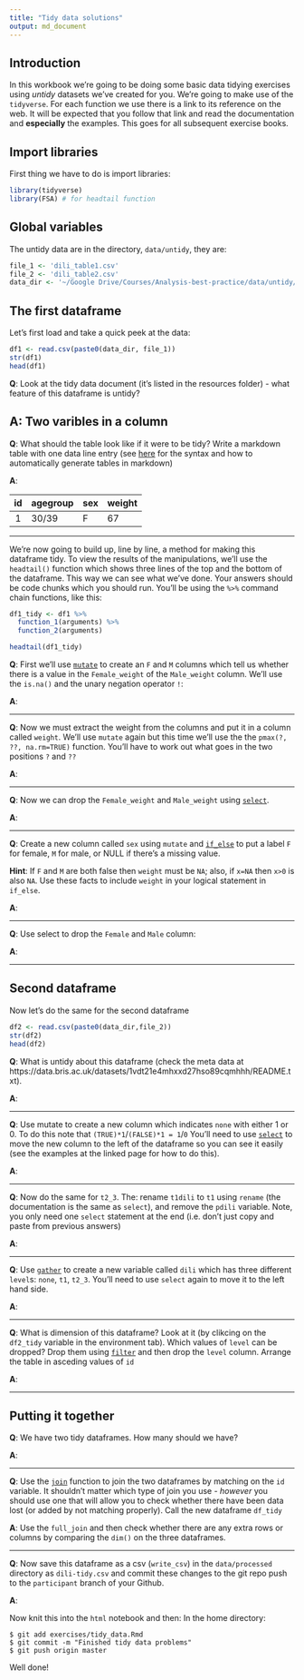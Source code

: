 ```yaml
---
title: "Tidy data solutions"
output: md_document
---
```



## Introduction
In this workbook we're going to be doing some basic data tidying exercises using *untidy* datasets we've created for you. We're going to make use of the `tidyverse`.  For each function we use there is a link to its reference on the web.  It will be expected that you follow that link and read the documentation and **especially** the examples.  This goes for all subsequent exercise books. 


## Import libraries
First thing we have to do is import libraries: 

```r
library(tidyverse)
library(FSA) # for headtail function

```


## Global variables
The untidy data are in the directory, `data/untidy`, they are: 

```r
file_1 <- 'dili_table1.csv'
file_2 <- 'dili_table2.csv'
data_dir <- '~/Google Drive/Courses/Analysis-best-practice/data/untidy/'
```

## The first dataframe
Let's first load and take a quick peek at the data:

```r
df1 <- read.csv(paste0(data_dir, file_1))
str(df1)
head(df1)
```

**Q**: Look at the tidy data document (it's listed in the resources folder) - what feature of this dataframe is untidy?

**A**: Two varibles in a column
---

**Q**: What should the table look like if it were to be tidy?  Write a markdown table with one data line entry (see [here](https://www.tablesgenerator.com/markdown_tables) for the syntax and how to automatically generate tables in markdown)


**A**: 

| id |  agegroup |  sex | weight  |
|:-:|---|---|---|
| 1  |  30/39 | F  |  67 |



---

We're now going to build up, line by line, a method for making this dataframe tidy. To view the results of the manipulations, we'll use the `headtail()` function which shows three lines of the top and the bottom of the dataframe.  This way we can see what we've done.  Your answers should be code chunks which you should run.  You'll be using the `%>%` command chain functions, like this: 

```r
df1_tidy <- df1 %>% 
  function_1(arguments) %>%
  function_2(arguments)

headtail(df1_tidy)
```


**Q**: First we'll use  [`mutate`](https://dplyr.tidyverse.org/reference/mutate.html) to create an `F` and `M` columns which tell us whether there is a value in the `Female_weight` of the `Male_weight` column.  We'll use the `is.na()` and the unary negation operator `!`: 

**A**:


---

**Q**: Now we must extract the weight from the columns and put it in a column called `weight`.  We'll use `mutate` again but this time we'll use the the `pmax(?, ??, na.rm=TRUE)` function.  You'll have to work out what goes in the two positions `?` and `??`

**A**: 


---

**Q**: Now we can drop the `Female_weight` and `Male_weight` using [`select`](https://dplyr.tidyverse.org/reference/select.html). 

**A**:


---

**Q**: Create a new column called `sex` using `mutate` and [`if_else`](https://www.rdocumentation.org/packages/dplyr/versions/0.7.6/topics/if_else) to put a label `F` for female, `M` for male, or NULL if there's a missing value. 

**Hint**: If `F` and `M` are both false then `weight` must be `NA`; also, if `x=NA` then `x>0` is also `NA`. Use these facts to include `weight` in your logical statement in `if_else`. 

**A**: 


---

**Q**: Use select to drop the `Female` and `Male` column:

**A**: 


---

## Second dataframe

Now let's do the same for the second dataframe

```r
df2 <- read.csv(paste0(data_dir,file_2))
str(df2)
head(df2)
```

**Q**: What is untidy about this dataframe (check the meta data at https://data.bris.ac.uk/datasets/1vdt21e4mhxxd27hso89cqmhhh/README.txt).

**A**: 

---

**Q**: Use mutate to create a new column which indicates `none` with either 1  or 0.  To do this note that `(TRUE)*1`/`(FALSE)*1 = 1`/`0`   You'll need to use [`select`](https://dplyr.tidyverse.org/reference/select.html) to move the new column to the left of the dataframe so you can see it easily (see the examples at the linked page for how to do this). 

**A**: 


---

**Q**: Now do the same for `t2_3`.  The:  rename `t1dili` to `t1` using `rename` (the documentation is the same as `select`), and remove the `pdili` variable. Note, you only need one `select` statement at the end (i.e. don't just copy and paste from previous answers)

**A**:

---

**Q**: Use [`gather`](https://tidyr.tidyverse.org/reference/gather.html) to create a new variable called `dili` which has three different `level`s: `none`, `t1`, `t2_3`.  You'll need to use `select` again to move it to the left hand side. 

**A**: 


---

**Q**: What is dimension of this dataframe?  Look at it (by clikcing on the `df2_tidy` variable in the environment tab).  Which values of `level` can be dropped?  Drop them using [`filter`](https://dplyr.tidyverse.org/reference/filter.html) and then drop the `level` column. Arrange the table in asceding values of `id`

**A**: 


---


## Putting it together

**Q**: We have two tidy dataframes.  How many should we have?

**A**: 

---

**Q**: Use the [`join`](https://dplyr.tidyverse.org/reference/join.html) function to join the two dataframes by matching on the `id` variable. It shouldn't matter which type of join you use - *however* you should use one that will allow you to check whether there have been data lost (or added by not matching properly). Call the new dataframe `df_tidy`

**A**: Use the `full_join` and then check whether there are any extra rows or columns by comparing the `dim()` on the three dataframes. 


---


**Q**: Now save this dataframe as a csv (`write_csv`) in the `data/processed` directory as `dili-tidy.csv` and commit these changes to the git repo push to the `participant` branch of your Github. 

**A**: 


Now knit this into the `html` notebook and then: 
In the home directory: 
```
$ git add exercises/tidy_data.Rmd
$ git commit -m "Finished tidy data problems"
$ git push origin master
```

Well done! 


